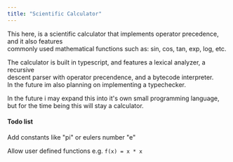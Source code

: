```yaml
---
title: "Scientific Calculator"
---
```



This here, is a scientific calculator that implements operator precedence, and it also features\
commonly used mathematical functions such as: sin, cos, tan, exp, log, etc.

The calculator is built in typescript, and features a lexical analyzer, a recursive\
descent parser with operator precendence, and a bytecode interpreter.\
In the future im also planning on implementing a typechecker.

In the future i may expand this into it's own small programming language, but for the time being this will stay a calculator.

#### Todo list

<Task>
    <p>Add constants like "pi" or eulers number "e"</p>
</Task>
<Task>
    Allow user defined functions e.g. <code>f(x) = x * x</code>
</Task>

<Calculator client:visible />
